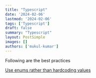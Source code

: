 ```yaml
---
title: "Typescript"
date: '2024-02-06'
lastmod: '2024-02-06'
tags: ['Typescript']
draft: false
summary: "Typescript"
layout: PostSimple
images: []
authors: ['mukul-kumar']
---
```


Following are the best practices

[Use enums rather than hardcoding values](/blog/code-review/typescript/use-enums-rather-than-hardcoding-values)
